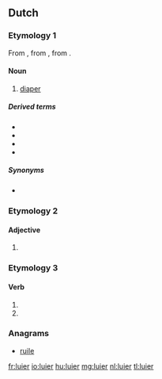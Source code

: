 ==Dutch==

===Etymology 1===
From {{etyl|dum|nl}} {{term|ludere|lang=dum}}, from {{etyl|odt|nl}} {{recons|luthara|lūthara|lang=odt}}, from {{etyl|gem-pro|nl}} {{recons|lūþarō|lang=gem-pro}}.

====Noun====
{{nl-noun|m|luiers|luiertje}}

# [[diaper]]

=====Derived terms=====
* {{l|nl|luierbroekje}}
* {{l|nl|luiercentrale}}
* {{l|nl|luiermand}}
* {{l|nl|luierstoel}}

=====Synonyms=====
* {{qualifier|archaic}} {{l|nl|luur}}

===Etymology 2===

====Adjective====
{{nl-adj-comp}}

# {{nl-adj form of|d=comp|lui}}

===Etymology 3===

====Verb====
{{head|nl}}

# {{nl-verb-form|p=1|n=sg|t=pres|m=ind|luieren}}
# {{nl-verb-form|m=imp|luieren}}

===Anagrams===
* [[ruile#Dutch|ruile]]

[[fr:luier]]
[[io:luier]]
[[hu:luier]]
[[mg:luier]]
[[nl:luier]]
[[tl:luier]]